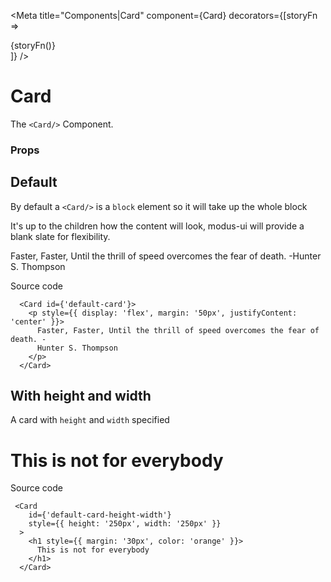 
<Meta
  title="Components|Card"
  component={Card}
  decorators={[storyFn => <div>{storyFn()}</div>]}
/>

# Card

The `<Card/>` Component.

### Props

<Props of={Card} />

## Default

By default a `<Card/>` is a `block` element so it will take up the whole block

It's up to the children how the content will look, modus-ui will provide a blank slate for flexibility.

<Story name="Default">
  <Card id={'default-card'}>
    <p
      style={{
        display: 'flex',
        margin: '100px',
        justifyContent: 'center',
        fontWeight: 800
      }}
    >
      Faster, Faster, Until the thrill of speed overcomes the fear of death.
      -Hunter S. Thompson
    </p>
  </Card>
</Story>

Source code

```
  <Card id={'default-card'}>
    <p style={{ display: 'flex', margin: '50px', justifyContent: 'center' }}>
      Faster, Faster, Until the thrill of speed overcomes the fear of death. -
      Hunter S. Thompson
    </p>
  </Card>
```

## With height and width

A card with `height` and `width` specified

<Story name="WithHeightWidth">
  <Card
    id={'default-card-height-width'}
    style={{ height: '250px', width: '250px' }}
  >
    <h1 style={{ margin: '30px', color: 'orange' }}>
      This is not for everybody
    </h1>
  </Card>
</Story>

Source code

```
 <Card
    id={'default-card-height-width'}
    style={{ height: '250px', width: '250px' }}
  >
    <h1 style={{ margin: '30px', color: 'orange' }}>
      This is not for everybody
    </h1>
  </Card>
```
